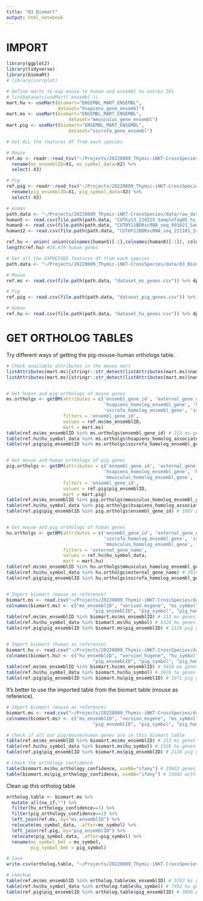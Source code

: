 ```yaml
---
title: "03_Biomart"
output: html_notebook
---
```


# IMPORT

```r
library(ggplot2)
library(tidyverse)
library(biomaRt)
# library(corrplot)
```

```r
# Define marts to map mouse to human and ensembl to entrez IDs
# listDatasets(useMart('ensembl'))
mart.hu <- useMart(biomart="ENSEMBL_MART_ENSEMBL",
                   dataset="hsapiens_gene_ensembl")
mart.ms <- useMart(biomart="ENSEMBL_MART_ENSEMBL",
                       dataset="mmusculus_gene_ensembl")
mart.pig <- useMart(biomart="ENSEMBL_MART_ENSEMBL",
                       dataset="sscrofa_gene_ensembl")
```

```r
# Get ALL the features df from each species

# Mouse
ref.ms <- readr::read_tsv("~/Projects/20220809_Thymic-iNKT-CrossSpecies/data/raw_data/mouse_data/B6_1/features.tsv.gz", col_names = FALSE, show_col_types=F) %>%
  rename(ms_ensemblID=X1, ms_symbol_data=X2) %>%
  select(-X3)

# Pig
ref.pig <- readr::read_tsv("~/Projects/20220809_Thymic-iNKT-CrossSpecies/data/raw_data/pig_data/GSE192520_RAW/iNKT/features.tsv.gz", col_names = FALSE, show_col_types=F) %>%
  rename(pig_ensemblID=X1, pig_symbol_data=X2) %>%
  select(-X3)

# Human
path.data <- "~/Projects/20220809_Thymic-iNKT-CrossSpecies/data/raw_data/human_data"
human5 <- read.csv(file.path(path.data, "CUThy13_220225_SampleTag05_hs_NKT_RSEC_MolsPerCell.csv"), sep=",", header=T, skip=7) # 404 cells
human8 <- read.csv(file.path(path.data, "CUTHY11BDRscRNA_seq_091621_SampleTag08_hs_NKT_RSEC_MolsPerCell.csv"), sep=",", header=T, skip=8) # 1913 cells
human12 <- read.csv(file.path(path.data, "CUTHY12BDRscRNA_seq_211101_SampleTag12_hs_NKT_RSEC_MolsPerCell.csv"), sep=",", header=T, skip=8) # 344 cells

ref.hu <- union( union(colnames(human5)[-1],colnames(human8)[-1]), colnames(human12)[-1] )
length(ref.hu) #28,479 human genes
```

```r
# Get all the EXPRESSED features df from each species
path.data <- "~/Projects/20220809_Thymic-iNKT-CrossSpecies/data/03_BiomartTable"

# Mouse
ref.ms <- read.csv(file.path(path.data, "dataset_ms_genes.csv")) %>% dplyr::select(-X) # 16971 genes

# Pig
ref.pig <- read.csv(file.path(path.data, "dataset_pig_genes.csv")) %>% dplyr::select(-X) # 13922 genes

# Human
ref.hu <- read.csv(file.path(path.data, "dataset_hu_genes.csv")) %>% dplyr::select(-X) # 18520 genes
```





# GET ORTHOLOG TABLES

Try different ways of getting the pig-mouse-human orthologs table.
```r
# Check available attributes in the mouse mart
listAttributes(mart.ms)[stringr::str_detect(listAttributes(mart.ms)$name, "hsapiens"),]
listAttributes(mart.ms)[stringr::str_detect(listAttributes(mart.ms)$name, "sscrofa"),]


# Get human and pig orthologs of mouse genes
ms.ortholgs <- getBM(attributes = c('ensembl_gene_id', 'external_gene_name',
                                    'hsapiens_homolog_ensembl_gene', 'hsapiens_homolog_associated_gene_name', 'hsapiens_homolog_orthology_type', 'hsapiens_homolog_orthology_confidence',
                                    'sscrofa_homolog_ensembl_gene', 'sscrofa_homolog_associated_gene_name', 'sscrofa_homolog_orthology_type', 'sscrofa_homolog_orthology_confidence'),
                     filters = 'ensembl_gene_id',
                     values = ref.ms$ms_ensemblID,
                     mart = mart.ms)
table(ref.ms$ms_ensemblID %in% ms.ortholgs$ensembl_gene_id) # 213 ms genes not in the biomart
table(ref.hu$hu_symbol_data %in% ms.ortholgs$hsapiens_homolog_associated_gene_name) # 6871 hu genes not in the biomart
table(ref.pig$pig_ensemblID %in% ms.ortholgs$sscrofa_homolog_ensembl_gene) # 3217 pig genes not in the biomart


# Get mouse and human orthologs of pig genes
pig.ortholgs <- getBM(attributes = c('ensembl_gene_id', 'external_gene_name',
                                    'hsapiens_homolog_ensembl_gene', 'hsapiens_homolog_associated_gene_name', 'hsapiens_homolog_orthology_type', 'hsapiens_homolog_orthology_confidence',
                                    'mmusculus_homolog_ensembl_gene', 'mmusculus_homolog_associated_gene_name', 'mmusculus_homolog_orthology_type', 'mmusculus_homolog_orthology_confidence'),
                     filters = 'ensembl_gene_id',
                     values = ref.pig$pig_ensemblID,
                     mart = mart.pig)
table(ref.ms$ms_ensemblID %in% pig.ortholgs$mmusculus_homolog_ensembl_gene) # 6104 ms genes not in the biomart
table(ref.hu$hu_symbol_data %in% pig.ortholgs$hsapiens_homolog_associated_gene_name) # 7830 hu genes not in the biomart (out of ~28,000)
table(ref.pig$pig_ensemblID %in% pig.ortholgs$ensembl_gene_id) # 1007 pig genes not in the biomart (out of ~21,000)


# Get mouse and pig orthologs of human genes
hu.ortholgs <- getBM(attributes = c('ensembl_gene_id', 'external_gene_name',
                                    'sscrofa_homolog_ensembl_gene', 'sscrofa_homolog_associated_gene_name', 'sscrofa_homolog_orthology_type', 'sscrofa_homolog_orthology_confidence',
                                    'mmusculus_homolog_ensembl_gene', 'mmusculus_homolog_associated_gene_name', 'mmusculus_homolog_orthology_type', 'mmusculus_homolog_orthology_confidence'),
                     filters = 'external_gene_name',
                     values = ref.hu$hu_symbol_data,
                     mart = mart.hu)
table(ref.ms$ms_ensemblID %in% hu.ortholgs$mmusculus_homolog_ensembl_gene) # 5213 ms genes not in the biomart
table(ref.hu$hu_symbol_data %in% hu.ortholgs$external_gene_name) # 3926 hu genes not in the biomart
table(ref.pig$pig_ensemblID %in% hu.ortholgs$sscrofa_homolog_ensembl_gene) # 3238 pig genes not in the biomart


# Import biomart (mouse as reference)
biomart.ms <- read.csv("~/Projects/20220809_Thymic-iNKT-CrossSpecies/data/03_BiomartTable/biomart_export_ms.txt", header=T)
colnames(biomart.ms) <- c("ms_ensemblID", "version_msgene", "ms_symbol", "hu_ensemblID", "hu_symbol", "hu_homology_type", "hu_orthology_confidence",
                                "pig_ensemblID", "pig_symbol", "pig_homology_type", "pig_orthology_confidence")
table(ref.ms$ms_ensemblID %in% biomart.ms$ms_ensemblID) # 213 ms genes not in the biomart
table(ref.hu$hu_symbol_data %in% biomart.ms$hu_symbol) # 5328 hu genes not in the biomart
table(ref.pig$pig_ensemblID %in% biomart.ms$pig_ensemblID) # 2128 pig genes not in the biomart (out of ~21,000)


# Import biomart (human as reference)
biomart.hu <- read.csv("~/Projects/20220809_Thymic-iNKT-CrossSpecies/data/03_BiomartTable/biomart_export_hu.txt", header=T)
colnames(biomart.hu) <- c("hu_ensemblID", "version_hugene", "hu_symbol", "ms_ensemblID", "ms_symbol", "ms_homology_type", "ms_orthology_confidence",
                                "pig_ensemblID", "pig_symbol", "pig_homology_type", "pig_orthology_confidence")
table(ref.ms$ms_ensemblID %in% biomart.hu$ms_ensemblID) # 3410 ms genes not in the biomart (out of ~30000)
table(ref.hu$hu_symbol_data %in% biomart.hu$hu_symbol) # 3926 hu genes not in the biomart (out of ~28,000)
table(ref.pig$pig_ensemblID %in% biomart.hu$pig_ensemblID) # 1971 pig genes not in the biomart (out of ~21,000)
```


It's better to use the imported table from the biomart table (mouse as reference).
```r
# Import biomart (mouse as reference)
biomart.ms <- read.csv("~/Projects/20220809_Thymic-iNKT-CrossSpecies/data/03_BiomartTable/biomart_export_ms.txt", header=T)
colnames(biomart.ms) <- c("ms_ensemblID", "version_msgene", "ms_symbol", "hu_ensemblID", "hu_symbol", "hu_homology_type", "hu_orthology_confidence",
                                "pig_ensemblID", "pig_symbol", "pig_homology_type", "pig_orthology_confidence")

# Check if all our pig/mouse/human genes are in this biomart table
table(ref.ms$ms_ensemblID %in% biomart.ms$ms_ensemblID) # 213 ms genes not in the biomart
table(ref.hu$hu_symbol_data %in% biomart.ms$hu_symbol) # 5328 hu genes not in the biomart
table(ref.pig$pig_ensemblID %in% biomart.ms$pig_ensemblID) # 2128 pig genes not in the biomart (out of ~21,000)

# Check the orthology confidence
table(biomart.ms$hu_orthology_confidence, useNA="ifany") # 19663 genes with 1
table(biomart.ms$pig_orthology_confidence, useNA="ifany") # 15602 with 1
```


Clean up this ortholog table
```r
ortholog.table <- biomart.ms %>%
  mutate_all(na_if,"") %>%
  filter(hu_orthology_confidence==1) %>%
  filter(pig_orthology_confidence==1) %>%
  left_join(ref.ms, by="ms_ensemblID") %>%
  relocate(ms_symbol_data, .after=ms_symbol) %>%
  left_join(ref.pig, by="pig_ensemblID") %>%
  relocate(pig_symbol_data, .after=pig_symbol) %>%
  rename(ms_symbol_bmt = ms_symbol,
         pig_symbol_bmt = pig_symbol)

# Save
write.csv(ortholog.table, "~/Projects/20220809_Thymic-iNKT-CrossSpecies/data/03_BiomartTable/big_ass_ortholog_table.csv", row.names = F)

# checkup
table(ref.ms$ms_ensemblID %in% ortholog.table$ms_ensemblID) # 5743 ms genes not in the biomart
table(ref.hu$hu_symbol_data %in% ortholog.table$hu_symbol) # 7452 hu genes not in the biomart
table(ref.pig$pig_ensemblID %in% ortholog.table$pig_ensemblID) # 3809 pig genes not in the biomart (out of ~21,000)
```








